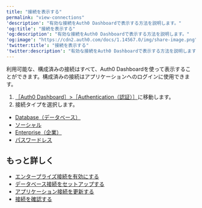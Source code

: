 ```yaml
---
title: "接続を表示する"
permalink: "view-connections"
'description': "有効な接続をAuth0 Dashboardで表示する方法を説明します。"
'og:title': "接続を表示する"
'og:description': "有効な接続をAuth0 Dashboardで表示する方法を説明します。"
'og:image': "https://cdn2.auth0.com/docs/1.14567.0/img/share-image.png"
'twitter:title': "接続を表示する"
'twitter:description': "有効な接続をAuth0 Dashboardで表示する方法を説明します。"
---
```


利用可能な、構成済みの接続はすべて、<Tooltip data-tooltip-id="react-containers-DefinitionTooltip-0" href="/ja-jp/glossary?term=auth0-dashboard" tip="Auth0 Dashboard: サービスを構成するためのAuth0の主製品。" cta="用語集の表示">Auth0 Dashboard</Tooltip>を使って表示することができます。構成済みの接続はアプリケーションへのログインに使用できます。

1. [［Auth0 Dashboard］>［Authentication（認証）］](https://manage.auth0.com/#/connections)に移動します。
2. 接続タイプを選択します。

* [Database（データベース）](https://manage.auth0.com/#/connections/database)
* [ソーシャル](https://manage.auth0.com/#/connections/social)
* [Enterprise（企業）](https://manage.auth0.com/#/connections/enterprise)
* [パスワードレス](https://manage.auth0.com/#/connections/passwordless)

## もっと詳しく

* [エンタープライズ接続を有効にする](/ja-jp/authenticate/identity-providers/enterprise-identity-providers/enable-enterprise-connections)
* [データベース接続をセットアップする](/ja-jp/get-started/applications/set-up-database-connections)
* [アプリケーション接続を更新する](/ja-jp/get-started/applications/update-application-connections)
* [接続を確認する](/ja-jp/troubleshoot/basic-issues/verify-connections)